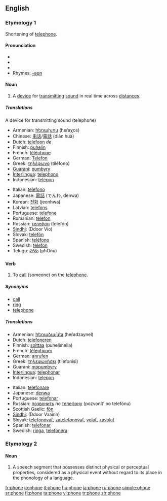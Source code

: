 ==English==

===Etymology 1===
Shortening of [[telephone]].

====Pronunciation====
*{{IPA|/ˈfoʊn/}}
*{{SAMPA|/<tt>"foUn</tt>/}}
*{{audio|en-us-phone.ogg|Audio (US)}}
*Rhymes: [[Rhymes:English:-əʊn|-əʊn]]

====Noun====
{{en-noun}}

# A [[device]] for [[transmit]]ting [[sound]] in real time across [[distance]]s.

=====Translations=====
;A device for transmitting sound (telephone)
{{top}}
*Armenian: [[հեռախոս]] (heŕaχos)
*Chinese: [[电话]]/[[電話]] (diàn huà)
*Dutch: [[telefoon]] ''de''
*Finnish: [[puhelin]]
*French: [[téléphone]] {{m}}
*German: [[Telefon]] {{n}}
*Greek: [[τηλέφωνο]] (tiléfono) {{n}}
*[[Guarani]]: [[pumbyry]]
*[[Interlingua]]: [[telephono]]
*Indonesian: [[telepon]]
{{mid}}
*Italian: [[telefono]] {{m}}
*Japanese: [[電話]] (でんわ, denwa)
*Korean: [[전화]] (jeonhwa)
*Latvian: [[telefons]] {{m}}
*Portuguese: [[telefone]] {{m}}
*Romanian: [[telefon]] {{n}}
*Russian: [[телефон]] (telefón) {{m}}
*[[Sindhi]]: {{SDchar|[[ڏُور وايو]]}} (Ddoor Vio) {{m}}
*Slovak: [[telefón#Slovak|telefón]] {{m}}
*Spanish: [[teléfono]] {{m}}
*Swedish: [[telefon]] {{c}}
*Telugu: [[ఫోను]] (phOnu) 
{{bottom}}

====Verb====
{{en-verb|phon|ing}}

#{{transitive}} To [[call]] (someone) on the [[telephone]].

=====Synonyms=====
*[[call]]
*[[ring]]
*[[telephone]]

=====Translations=====
{{top}}
*Armenian: [[հեռաձայնել]] (heŕadzaynel)
*Dutch: [[telefoneren]]
*Finnish: [[soittaa]] (puhelimella)
*French: [[téléphoner]]
*German: [[anrufen]]
*Greek: [[τηλεφωνήσει]] (tilefonísi)
*Guarani: [[mopumbyry]]
*[[Interlingua]]: [[telephonar]]
*Indonesian: [[telepon]]
{{mid}}
*Italian: [[telefonare]]
*Japanese: [[denwa]]
*Portuguese: [[telefonar]]
*Russian: [[позвонить]] по [[телефон|телефону]] (pozvonít’ po telefónu)
*Scottish Gaelic: [[fòn]]
*[[Sindhi]]: {{SDchar|[[ڏُور وائڻُ]]}} (Ddoor Vaainn)
*Slovak: [[telefonovať]], [[zatelefonovať]], [[volať]], [[zavolať]]
*Spanish: [[telefonar]]
*Swedish: [[ringa]], [[telefonera]]
{{bottom}}

===Etymology 2===
====Noun====
{{en-noun}}
#{{linguistics}} A speech segment that possesses distinct physical or perceptual properties, considered as a physical event without regard to its place in the phonology of a language.

[[fr:phone]]
[[io:phone]]
[[it:phone]]
[[hu:phone]]
[[ja:phone]]
[[ru:phone]]
[[simple:phone]]
[[sr:phone]]
[[fi:phone]]
[[ta:phone]]
[[vi:phone]]
[[tr:phone]]
[[zh:phone]]